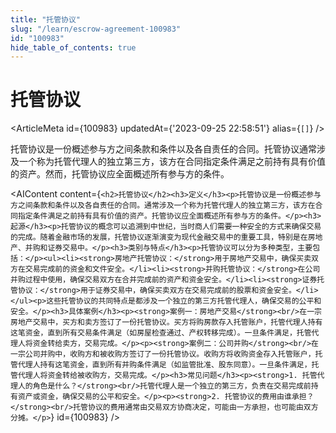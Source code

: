 ```yaml
---
title: "托管协议"
slug: "/learn/escrow-agreement-100983"
id: "100983"
hide_table_of_contents: true
---
```



# 托管协议

<ArticleMeta id={100983} updatedAt={'2023-09-25 22:58:51'} alias={`[]`} />
<div className='border-solid border-b border-t-0 my-4 border-[var(--ifm-color-gray-300)]' />

托管协议是一份概述参与方之间条款和条件以及各自责任的合同。托管协议通常涉及一个称为托管代理人的独立第三方，该方在合同指定条件满足之前持有具有价值的资产。然而，托管协议应全面概述所有参与方的条件。

<AIContent content={`<h2>托管协议</h2><h3>定义</h3><p>托管协议是一份概述参与方之间条款和条件以及各自责任的合同。通常涉及一个称为托管代理人的独立第三方，该方在合同指定条件满足之前持有具有价值的资产。托管协议应全面概述所有参与方的条件。</p><h3>起源</h3><p>托管协议的概念可以追溯到中世纪，当时商人们需要一种安全的方式来确保交易的完成。随着金融市场的发展，托管协议逐渐演变为现代金融交易中的重要工具，特别是在房地产、并购和证券交易中。</p><h3>类别与特点</h3><p>托管协议可以分为多种类型，主要包括：</p><ul><li><strong>房地产托管协议：</strong>用于房地产交易中，确保买卖双方在交易完成前的资金和文件安全。</li><li><strong>并购托管协议：</strong>在公司并购过程中使用，确保交易双方在合并完成前的资产和资金安全。</li><li><strong>证券托管协议：</strong>用于证券交易中，确保买卖双方在交易完成前的股票和资金安全。</li></ul><p>这些托管协议的共同特点是都涉及一个独立的第三方托管代理人，确保交易的公平和安全。</p><h3>具体案例</h3><p><strong>案例一：房地产交易</strong><br/>在一宗房地产交易中，买方和卖方签订了一份托管协议。买方将购房款存入托管账户，托管代理人持有这笔资金，直到所有交易条件满足（如房屋检查通过、产权转移完成）。一旦条件满足，托管代理人将资金转给卖方，交易完成。</p><p><strong>案例二：公司并购</strong><br/>在一宗公司并购中，收购方和被收购方签订了一份托管协议。收购方将收购资金存入托管账户，托管代理人持有这笔资金，直到所有并购条件满足（如监管批准、股东同意）。一旦条件满足，托管代理人将资金转给被收购方，交易完成。</p><h3>常见问题</h3><p><strong>1. 托管代理人的角色是什么？</strong><br/>托管代理人是一个独立的第三方，负责在交易完成前持有资产或资金，确保交易的公平和安全。</p><p><strong>2. 托管协议的费用由谁承担？</strong><br/>托管协议的费用通常由交易双方协商决定，可能由一方承担，也可能由双方分摊。</p>`} id={100983} />
